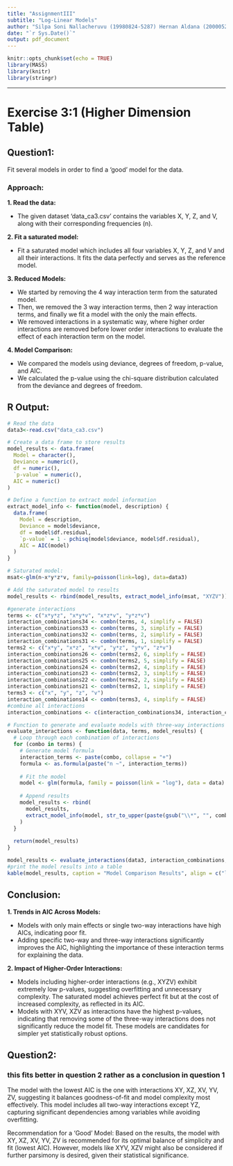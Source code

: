 ```yaml
---
title: "AssignmentIII"
subtitle: "Log-Linear Models"
author: "Silpa Soni Nallacheruvu (19980824-5287) Hernan Aldana (20000526-4999)"
date: "`r Sys.Date()`"
output: pdf_document
---
```


```r
knitr::opts_chunk$set(echo = TRUE)
library(MASS)
library(knitr)
library(stringr)
```

---

# Exercise 3:1 (Higher Dimension Table)

## Question1: 

Fit several models in order to find a 'good' model for the data.

### Approach: 

**1. Read the data:**

- The given dataset 'data_ca3.csv' contains the variables X, Y, Z, and V, along with their corresponding frequencies (n).
  
**2. Fit a saturated model:**

- Fit a saturated model which includes all four variables X, Y, Z, and V and all their interactions. It fits the data perfectly and serves as the reference model.
  
**3. Reduced Models:**

- We started by removing the 4 way interaction term from the saturated model.
- Then, we removed the 3 way interaction terms, then 2 way interaction terms, and finally we fit a model with the only the main effects.
- We removed interactions in a systematic way, where higher order interactions are removed before lower order interactions to evaluate the effect of each interaction term on the model.
  
**4. Model Comparison:**

- We compared the models using deviance, degrees of freedom, p-value, and AIC.
- We calculated the p-value using the chi-square distribution calculated from the deviance and degrees of freedom.


## R Output:

```r

# Read the data
data3<-read.csv("data_ca3.csv")

# Create a data frame to store results
model_results <- data.frame(
  Model = character(),
  Deviance = numeric(),
  df = numeric(),
  `p-value` = numeric(),
  AIC = numeric()
)

# Define a function to extract model information
extract_model_info <- function(model, description) {
  data.frame(
    Model = description,
    Deviance = model$deviance,
    df = model$df.residual,
    `p-value` = 1 - pchisq(model$deviance, model$df.residual),
    AIC = AIC(model)
  )
}

# Saturated model:
msat<-glm(n~x*y*z*v, family=poisson(link=log), data=data3)

# Add the saturated model to results
model_results <- rbind(model_results, extract_model_info(msat, "XYZV"))

#generate interactions
terms <- c("x*y*z", "x*y*v", "x*z*v", "y*z*v")
interaction_combinations34 <- combn(terms, 4, simplify = FALSE)
interaction_combinations33 <- combn(terms, 3, simplify = FALSE)
interaction_combinations32 <- combn(terms, 2, simplify = FALSE)
interaction_combinations31 <- combn(terms, 1, simplify = FALSE)
terms2 <- c("x*y", "x*z", "x*v", "y*z", "y*v", "z*v")
interaction_combinations26 <- combn(terms2, 6, simplify = FALSE)
interaction_combinations25 <- combn(terms2, 5, simplify = FALSE)
interaction_combinations24 <- combn(terms2, 4, simplify = FALSE)
interaction_combinations23 <- combn(terms2, 3, simplify = FALSE)
interaction_combinations22 <- combn(terms2, 2, simplify = FALSE)
interaction_combinations21 <- combn(terms2, 1, simplify = FALSE)
terms3 <- c("x", "y", "z", "v")
interaction_combinations14 <- combn(terms3, 4, simplify = FALSE)
#combine all interactions
interaction_combinations <- c(interaction_combinations34, interaction_combinations33, interaction_combinations32, interaction_combinations31, interaction_combinations26, interaction_combinations25, interaction_combinations24, interaction_combinations23, interaction_combinations22, interaction_combinations21, interaction_combinations14)

# Function to generate and evaluate models with three-way interactions
evaluate_interactions <- function(data, terms, model_results) {
  # Loop through each combination of interactions
  for (combo in terms) {
    # Generate model formula
    interaction_terms <- paste(combo, collapse = "+")
    formula <- as.formula(paste("n ~", interaction_terms))
    
    # Fit the model
    model <- glm(formula, family = poisson(link = "log"), data = data)
    
    # Append results
    model_results <- rbind(
      model_results,
      extract_model_info(model, str_to_upper(paste(gsub("\\*", "", combo), collapse=',')))
    )
  }
  
  return(model_results)
}

model_results <- evaluate_interactions(data3, interaction_combinations, model_results)
#print the model results into a table
kable(model_results, caption = "Model Comparison Results", align = c("l", "c", "c", "c", "c"), col.names = c("Model", "Deviance", "df", "p-value", "AIC"))
```

## Conclusion:

**1. Trends in AIC Across Models:**

  - Models with only main effects or single two-way interactions have high AICs, indicating poor fit.
  - Adding specific two-way and three-way interactions significantly improves the AIC, highlighting the importance of these interaction terms for explaining the data.

**2. Impact of Higher-Order Interactions:**

  - Models including higher-order interactions (e.g., XYZV) exhibit extremely low p-values, suggesting overfitting and unnecessary complexity. The saturated model achieves perfect fit but at the cost of increased complexity, as reflected in its AIC.
  - Models with XYV, XZV as interactions have the highest p-values, indicating that removing some of the three-way interactions does not significantly reduce the model fit. These models are candidates for simpler yet statistically robust options.
  
  
## Question2:   
  
### this fits better in question 2 rather as a conclusion in question 1

The model with the lowest AIC is the one with interactions XY, XZ, XV, YV, ZV, suggesting it balances goodness-of-fit and model complexity most effectively. This model includes all two-way interactions except YZ, capturing significant dependencies among variables while avoiding overfitting.  

Recommendation for a ‘Good’ Model:
Based on the results, the model with XY, XZ, XV, YV, ZV is recommended for its optimal balance of simplicity and fit (lowest AIC). However, models like XYV, XZV might also be considered if further parsimony is desired, given their statistical significance.